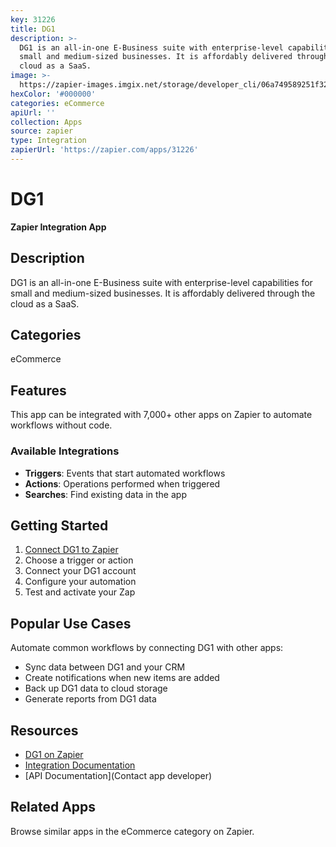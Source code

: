 ```yaml
---
key: 31226
title: DG1
description: >-
  DG1 is an all-in-one E-Business suite with enterprise-level capabilities for
  small and medium-sized businesses. It is affordably delivered through the
  cloud as a SaaS.
image: >-
  https://zapier-images.imgix.net/storage/developer_cli/06a749589251f3238ab35fb83c432abc.png?auto=format%2Ccompress&ixlib=python-3.0.0&q=50
hexColor: '#000000'
categories: eCommerce
apiUrl: ''
collection: Apps
source: zapier
type: Integration
zapierUrl: 'https://zapier.com/apps/31226'
---
```

# DG1

**Zapier Integration App**

## Description

DG1 is an all-in-one E-Business suite with enterprise-level capabilities for small and medium-sized businesses. It is affordably delivered through the cloud as a SaaS.

## Categories

eCommerce

## Features

This app can be integrated with 7,000+ other apps on Zapier to automate workflows without code.

### Available Integrations

- **Triggers**: Events that start automated workflows
- **Actions**: Operations performed when triggered
- **Searches**: Find existing data in the app

## Getting Started

1. [Connect DG1 to Zapier](https://zapier.com/apps/31226)
2. Choose a trigger or action
3. Connect your DG1 account
4. Configure your automation
5. Test and activate your Zap

## Popular Use Cases

Automate common workflows by connecting DG1 with other apps:

- Sync data between DG1 and your CRM
- Create notifications when new items are added
- Back up DG1 data to cloud storage
- Generate reports from DG1 data

## Resources

- [DG1 on Zapier](https://zapier.com/apps/31226)
- [Integration Documentation](https://zapier.com/apps/31226/integrations)
- [API Documentation](Contact app developer)

## Related Apps

Browse similar apps in the eCommerce category on Zapier.

